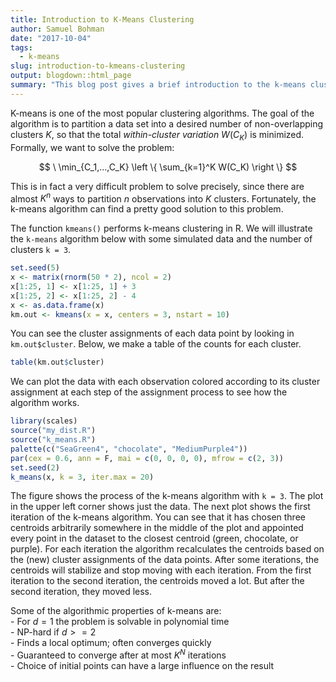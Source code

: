 ```yaml
---
title: Introduction to K-Means Clustering
author: Samuel Bohman
date: "2017-10-04"
tags: 
  - k-means
slug: introduction-to-kmeans-clustering
output: blogdown::html_page
summary: "This blog post gives a brief introduction to the k-means clustering algorithm."
---
```


K-means is one of the most popular clustering algorithms. The goal of the algorithm is to partition a data set into a desired number of non-overlapping clusters $K$, so that the total *within-cluster variation* $W(C_K)$ is minimized. Formally, we want to solve the problem: 

$$
\ \min_{C_1,...,C_K} \left \{ \sum_{k=1}^K W(C_K) \right \}
$$

This is in fact a very difficult problem to solve precisely, since there are almost $K^n$ ways to partition $n$ observations into $K$ clusters. Fortunately, the k-means algorithm can find a pretty good solution to this problem. 

The function `kmeans()` performs k-means clustering in R. We will illustrate the `k-means` algorithm below with some simulated data and the number of clusters `k = 3`. 

```r
set.seed(5)
x <- matrix(rnorm(50 * 2), ncol = 2)
x[1:25, 1] <- x[1:25, 1] + 3
x[1:25, 2] <- x[1:25, 2] - 4
x <- as.data.frame(x)
km.out <- kmeans(x = x, centers = 3, nstart = 10)
```

You can see the cluster assignments of each data point by looking in `km.out$cluster`. Below, we make a table of the counts for each cluster.

```r
table(km.out$cluster)  
```

We can plot the data with each observation colored according to its cluster assignment at each step of the assignment process to see how the algorithm works. 

```r
library(scales)
source("my_dist.R")
source("k_means.R")
palette(c("SeaGreen4", "chocolate", "MediumPurple4"))
par(cex = 0.6, ann = F, mai = c(0, 0, 0, 0), mfrow = c(2, 3))
set.seed(2)
k_means(x, k = 3, iter.max = 20)
```

The figure shows the process of the k-means algorithm with `k = 3`. The plot in the upper left corner shows just the data. The next plot shows the first iteration of the k-means algorithm. You can see that it has chosen three centroids arbitrarily somewhere in the middle of the plot and appointed every point in the dataset to the closest centroid (green, chocolate, or purple). For each iteration the algorithm recalculates the centroids based on the (new) cluster assignments of the data points. After some iterations, the centroids will stabilize and stop moving with each iteration. From the first iteration to the second iteration, the centroids moved a lot. But after the second iteration, they moved less. 

Some of the algorithmic properties of k-means are:  
- For $d = 1$ the problem is solvable in polynomial time  
- NP-hard if $d >= 2$  
- Finds a local optimum; often converges quickly  
- Guaranteed to converge after at most $K^N$ iterations  
- Choice of initial points can have a large influence on the result  
